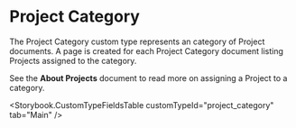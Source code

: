 

<Meta title="Document Types/Project Category" />

# Project Category

The Project Category custom type represents an category of Project documents. A
page is created for each Project Category document listing Projects assigned to
the category.

See the **About Projects** document to read more on assigning a Project to a
category.

<Storybook.CustomTypeFieldsTable customTypeId="project_category" tab="Main" />
